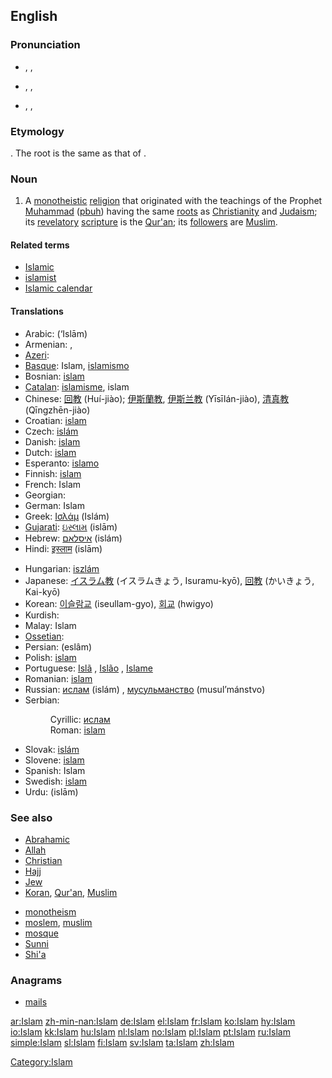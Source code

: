 ==English==

===Pronunciation===
* {{enPR|ĭs-läm'}}, {{IPA|/ɪsˈlɑːm/}}, {{SAMPA|/Is"lA:m/}}
* {{enPR|ĭz-läm'}}, {{IPA|/ɪzˈlɑːm/}}, {{SAMPA|/Iz"lA:m/}}
* {{enPR|ĭz'lăm}}, {{IPA|/ˈɪzlæm/}}, {{SAMPA|/"Izl{m/}}

===Etymology===
{{etyl|ar}} {{term|اسلام|إسْلام|sc=Arab|tr=‘islām|submission (to the will of God)|lang=ar}}. The root is the same as that of {{term|سلام|سَلام|sc=Arab|tr=salām||peace|lang=ar}}.

===Noun===
{{en-noun|-}}
{{wikipedia}}

# A [[monotheistic]] [[religion]] that originated with the teachings of the Prophet [[Muhammad]] ([[pbuh]]) having the same [[root]]s as [[Christianity]] and [[Judaism]]; its [[revelatory]] [[scripture]] is the [[Qur'an]]; its [[follower]]s are [[Muslim]].

====Related terms====
* [[Islamic]]
* [[islamist]]
* [[Islamic calendar]]

====Translations====
{{trans-top|religion}}
* Arabic: {{Arab|[[إسلام]]}} (‘Islām) {{m}}
* Armenian: {{t|hy|իսլամ|sc=Armn|tr=islam}}, {{t|hy|մահմեդականություն|sc=Armn|tr=mahmedakanut'yun}}
* [[Azeri]]: {{t|az|islam}}
* [[Basque]]: Islam, [[islamismo]]
* Bosnian: [[islam#Bosnian|islam]] {{m}}
* [[Catalan]]: [[islamisme]], islam
* Chinese: [[回教]] (Huí-jiào); [[伊斯蘭教]], [[伊斯兰教]] (Yīsīlán-jiào), [[清真教]] (Qīngzhēn-jiào)
* Croatian: [[islam#Croatian|islam]] {{m}}
* Czech: [[islám]] {{m}}
* Danish: [[islam]]
* Dutch: [[islam]] {{m}}
* Esperanto: [[islamo]]
* Finnish: [[islam]]
* French: Islam {{m}}
* Georgian: {{t|ka|ისლამი|tr=islami}}
* German: Islam {{m}}
* Greek: [[Ισλάμ]] (Islám) {{n}}
* [[Gujarati]]: [[ઇસ્લામ]] (islām)
* Hebrew: [[איסלאם]] (islám)
* Hindi: [[इस्लाम]] (islām)
{{trans-mid}}
* Hungarian: [[iszlám]]
* Japanese: [[イスラム教]] (イスラムきょう, Isuramu-kyō), [[回教]] (かいきょう, Kai-kyō)
* Korean: [[이슬람교]] (iseullam-gyo), [[회교]] (hwigyo)
* Kurdish: {{KUchar|[[ئیسلام]]}}
* Malay: Islam
* [[Ossetian]]: {{t|os|пысылмон дин|tr=pysylmon din}}
* Persian: {{fa-Arab|[[اسلام]]}} (eslâm)
* Polish: [[islam]]
* Portuguese: [[Islã]] {{m}}, [[Islão]] {{m}}, [[Islame]] {{m}}
* Romanian: [[islam]]
* Russian: [[ислам]] (islám) {{m}}, [[мусульманство]] (musul’mánstvo) {{n}}
* Serbian:
*: Cyrillic: [[ислам#Serbian|ислам]] {{m}}
*: Roman: [[islam#Serbian|islam]] {{m}}
* Slovak: [[islám]] {{m}}
* Slovene: [[islam]] {{m}}
* Spanish: Islam {{m}}
* Swedish: [[islam]]
* Urdu: {{ur-Arab|[[اسلام]]}} (islām)
{{trans-bottom}}

===See also===
{{top2}}
* [[Abrahamic]]
* [[Allah]]
* [[Christian]]
* [[Hajj]]
* [[Jew]]
* [[Koran]], [[Qur'an]], [[Muslim]]
{{mid2}}
* [[monotheism]]
* [[moslem]], [[muslim]]
* [[mosque]]
* [[Sunni]]
* [[Shi'a]]
{{bottom2}}

===Anagrams===
* [[mails]]

[[Category:Islam]]

[[ar:Islam]]
[[zh-min-nan:Islam]]
[[de:Islam]]
[[el:Islam]]
[[fr:Islam]]
[[ko:Islam]]
[[hy:Islam]]
[[io:Islam]]
[[kk:Islam]]
[[hu:Islam]]
[[nl:Islam]]
[[no:Islam]]
[[pl:Islam]]
[[pt:Islam]]
[[ru:Islam]]
[[simple:Islam]]
[[sl:Islam]]
[[fi:Islam]]
[[sv:Islam]]
[[ta:Islam]]
[[zh:Islam]]
